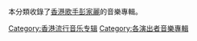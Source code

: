 本分類收錄了[[香港|香港]][[歌手|歌手]][[彭家麗|彭家麗]]的音樂專輯。
[[Category:香港流行音乐专辑|Category:香港流行音乐专辑]]
[[Category:各演出者音樂專輯|Category:各演出者音樂專輯]]